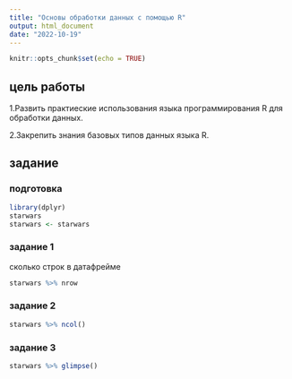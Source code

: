 ```yaml
---
title: "Основы обработки данных с помощью R"
output: html_document
date: "2022-10-19"
---
```


```r
knitr::opts_chunk$set(echo = TRUE)
```

## цель работы
1.Развить практиеские использования языка программирования R для обработки данных.

2.Закрепить знания базовых типов данных языка R.

## задание

### подготовка
```r
library(dplyr)
starwars
starwars <- starwars
```

### задание 1
сколько строк в датафрейме
```r
starwars %>% nrow
```
### задание 2
```r
starwars %>% ncol()
```

### задание 3
```r
starwars %>% glimpse()
```





